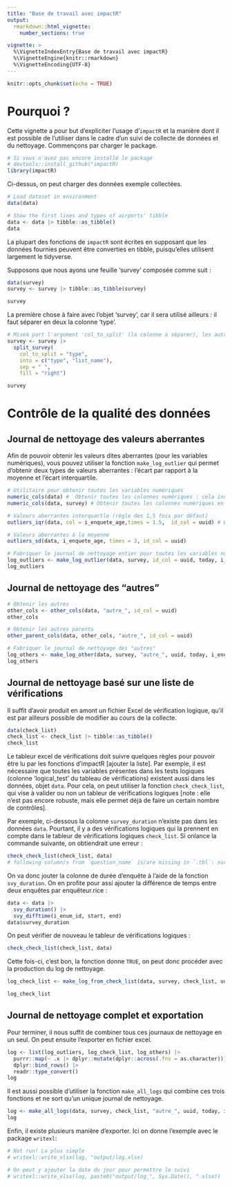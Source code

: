 ```yaml
---
title: "Base de travail avec impactR"
output: 
  rmarkdown::html_vignette:
    number_sections: true

vignette: >
  %\VignetteIndexEntry{Base de travail avec impactR}
  %\VignetteEngine{knitr::rmarkdown}
  %\VignetteEncoding{UTF-8}
---
```


```r
knitr::opts_chunk$set(echo = TRUE)
```

# Pourquoi ?

Cette vignette a pour but d'expliciter l'usage d'`impactR` et la manière dont il est possible de l'utiliser dans le cadre d'un suivi de collecte de données et du nettoyage. Commençons par charger le package.
```r
# Si vous n'avez pas encore installé le package
# devtools::install_github("impactR)
library(impactR)
```



Ci-dessus, on peut charger des données exemple collectées.
```r
# Load dataset in environment
data(data)

# Show the first lines and types of airports' tibble
data <- data |> tibble::as_tibble()
data
```


La plupart des fonctions de `impactR` sont écrites en supposant que les données fournies peuvent être converties en tibble, puisqu'elles utilisent largement le tidyverse.

Supposons que nous ayons une feuille 'survey' composée comme suit : 
```r
data(survey)
survey <- survey |> tibble::as_tibble(survey)

survey
```

La première chose à faire avec l'objet 'survey', car il sera utilisé ailleurs : il faut séparer en deux la colonne 'type'.
```r
# Miseà part l'argument 'col_to_split' (la colonne à séparer), les autres paramètres sont les paramètres par défaut
survey <- survey |>  
  split_survey(
    col_to_split = "type",
    into = c("type", "list_name"),
    sep = " ",
    fill = "right")

survey
```


# Contrôle de la qualité des données

## Journal de nettoyage des valeurs aberrantes

Afin de pouvoir obtenir les valeurs dites aberrantes (pour les variables numériques), vous pouvez utiliser la fonction `make_log_outlier` qui permet d'obtenir deux types de valeurs aberrantes : l'écart par rapport à la moyenne et l'écart interquartile.

```r
# Utilitaire pour obtenir toutes les variables numériques
numeric_cols(data) #  Obtenir toutes les colonnes numériques : cela inclut par exemple les identifiants numériques des énumérateurs ou les points GPS.
numeric_cols(data, survey) # Obtenir toutes les colonnes numériques en utilisant la feuille 'survey' de l'outil Kobo (uniquement les calculate, integer, etc.)

# Valeurs aberrantes interquartle (règle des 1,5 fois par défaut)
outliers_iqr(data, col = i_enquete_age,times = 1.5,  id_col = uuid) # La colonne d'identifiant 'id_col' est habituellement "uuid" avec Kobo

# Valeurs aberrantes à la moyenne
outliers_sd(data, i_enquete_age, times = 3, id_col = uuid)

# Fabriquer le journal de nettoyage entier pour toutes les variables numériques (en prenant en compte l'outil Kobo)
log_outliers <- make_log_outlier(data, survey, id_col = uuid, today, i_enum_id, i_zad)
log_outliers
```

## Journal de nettoyage des "autres"

```r
# Obtenir les autres 
other_cols <- other_cols(data, "autre_", id_col = uuid)
other_cols

# Obtenir les autres parents
other_parent_cols(data, other_cols, "autre_", id_col = uuid)

# Fabriquer le journal de nettoyage des "autres"
log_others <- make_log_other(data, survey, "autre_", uuid, today, i_enum_id, i_zad) 
log_others

```

## Journal de nettoyage basé sur une liste de vérifications

Il suffit d'avoir produit en amont un fichier Excel de vérification logique, qu'il est par ailleurs possible de modifier au cours de la collecte.

```r
data(check_list)
check_list <- check_list |> tibble::as_tibble()
check_list
```

Le tableur excel de vérifications doit suivre quelques règles pour pouvoir être lu par les fonctions d'impactR [ajouter la liste]. Par exemple, il est nécessaire que toutes les variables présentes dans les tests logiques (colonne 'logical_test' du tableau de vérifications) existent aussi dans les données, objet `data`. Pour cela, on peut utiliser la fonction `check_check_list`, qui vise à valider ou non un tableur de vérifications logiques [note : elle n'est pas encore robuste, mais elle permet déjà de faire un certain nombre de contrôles].

Par exemple, ci-dessous la colonne `survey_duration` n'existe pas dans les données `data`. Pourtant, il y a des vérifications logiques qui la prennent en compte dans le tableur de vérifications logiques `check_list`. Si onlance la commande suivante, on obtiendrait une erreur :
```r
check_check_list(check_list, data)
# following column/s from `question_name` is/are missing in `.tbl`: survey_duration, survey_duration, survey_duration
```

On va donc jouter la colonne de durée d'enquête à l'aide de la fonction `svy_duration`. On en profite pour assi ajouter la différence de temps entre deux enquêtes par enquêteur.rice :
```r
data <- data |> 
  svy_duration() |> 
  svy_difftime(i_enum_id, start, end)
data$survey_duration
```

On peut vérifier de nouveau le tableur de vérifications logiques :
```r
check_check_list(check_list, data)
```

Cette fois-ci, c'est bon, la fonction donne `TRUE`, on peut donc procéder avec la production du log de nettoyage.
```r
log_check_list <- make_log_from_check_list(data, survey, check_list, uuid, today, i_enum_id, i_zad)

log_check_list
```



## Journal de nettoyage complet et exportation


Pour terminer, il nous suffit de combiner tous ces journaux de nettoyage en un seul. On peut ensuite l'exporter en fichier excel.
```r
log <- list(log_outliers, log_check_list, log_others) |> 
  purrr::map(~ .x |> dplyr::mutate(dplyr::across(.fns = as.character))) |> 
  dplyr::bind_rows() |> 
  readr::type_convert()
log
```
Il est aussi possible d'utiliser la fonction `make_all_logs` qui combine ces trois fonctions et ne sort qu'un unique journal de nettoyage.
```r
log <- make_all_logs(data, survey, check_list, "autre_", uuid, today, i_enum_id, i_zad)
log
```

Enfin, il existe plusieurs manière d'exporter. Ici on donne l'exemple avec le package `writexl`:
```r
# Not run! La plus simple
# writexl::write_xlsx(log, "output/log.xlsx)

# On peut y ajouter la date du jour pour permettre le suivi
# writexl::write_xlsx(log, paste0("output/log_", Sys.Date(), ".xlsx))
```



